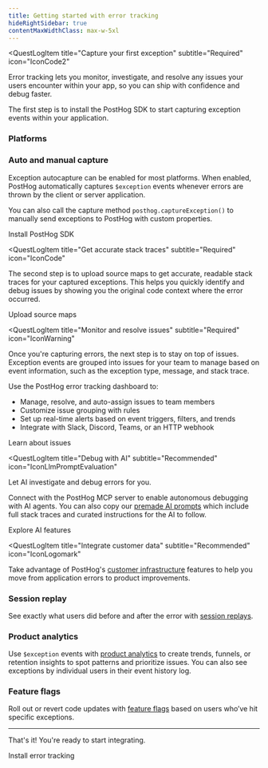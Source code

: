 ```yaml
---
title: Getting started with error tracking
hideRightSidebar: true
contentMaxWidthClass: max-w-5xl
---
```




<QuestLog firstSpeechBubble="Let's get started!" lastSpeechBubble="Time to integrate error tracking!">

<QuestLogItem 
    title="Capture your first exception"
    subtitle="Required"
    icon="IconCode2"
>

  Error tracking lets you monitor, investigate, and resolve any issues your users encounter within your app, so you can ship with confidence and debug faster.


  The first step is to install the PostHog SDK to start capturing exception events within your application.

  ### Platforms

  <InstallationPlatforms />

  ### Auto and manual capture

  Exception autocapture can be enabled for most platforms. When enabled, PostHog automatically captures `$exception` events whenever errors are thrown by the client or server application.

  You can also call the capture method `posthog.captureException()` to manually send exceptions to PostHog with custom properties. 

  <CallToAction type="primary" to="/docs/error-tracking/installation">
    Install PostHog SDK
  </CallToAction>

</QuestLogItem>

<QuestLogItem 
  title="Get accurate stack traces"
  subtitle="Required"
  icon="IconCode"
>

  The second step is to upload source maps to get accurate, readable stack traces for your captured exceptions. This helps you quickly identify and debug issues by showing you the original code context where the error occurred.

  <ProductScreenshot
      imageLight="https://res.cloudinary.com/dmukukwp6/image/upload/Screenshot_2025_01_30_at_09_48_09_63dd3c5241.png"
      imageDark="https://res.cloudinary.com/dmukukwp6/image/upload/Screenshot_2025_01_30_at_09_48_39_1030eea240.png"
      alt="Stack traces example"
      classes="rounded"
      padding={false}
  />


  <CallToAction type="primary" to="/docs/error-tracking/upload-source-maps">
    Upload source maps
  </CallToAction>

</QuestLogItem>

<QuestLogItem 
  title="Monitor and resolve issues"
  subtitle="Required"
  icon="IconWarning"
>

  Once you're capturing errors, the next step is to stay on top of issues. Exception events are grouped into issues for your team to manage based on event information, such as the exception type, message, and stack trace. 

  <ProductScreenshot
    imageLight="https://res.cloudinary.com/dmukukwp6/image/upload/SCR_20250728_ryub_aa8398de10.png"
    imageDark="https://res.cloudinary.com/dmukukwp6/image/upload/SCR_20250728_rzmm_23fa3181c4.png"
    alt="Error tracking overview"
    classes="rounded"
    padding={false}
/>

  Use the PostHog error tracking dashboard to: 
  
  - Manage, resolve, and auto-assign issues to team members
  - Customize issue grouping with rules 
  - Set up real-time alerts based on event triggers, filters, and trends
  - Integrate with Slack, Discord, Teams, or an HTTP webhook


  <CallToAction type="primary" to="/docs/error-tracking/issues">
    Learn about issues
  </CallToAction>

</QuestLogItem>

<QuestLogItem 
  title="Debug with AI"
  subtitle="Recommended"
  icon="IconLlmPromptEvaluation"
>

Let AI investigate and debug errors for you. 

Connect with the PostHog MCP server to enable autonomous debugging with AI agents. You can also copy our [premade AI prompts](/docs/error-tracking/fix-with-ai-prompts) which include full stack traces and curated instructions for the AI to follow.

<ProductVideo
    videoLight= "https://res.cloudinary.com/dmukukwp6/video/upload/mcp_error_tracking_debugging30_6e25828d88.mp4" 
    alt="Use PostHog MCP to debug errors" 
    classes="rounded"
    autoPlay={false}
/>

<CallToAction type="primary" to="/docs/error-tracking/debugging-with-mcp">
  Explore AI features
</CallToAction>

</QuestLogItem>


<QuestLogItem 
  title="Integrate customer data"
  subtitle="Recommended"
  icon="IconLogomark"
>

  Take advantage of PostHog's [customer infrastructure](/docs) features to help you move from application errors to product improvements.

  ### <IconRewindPlay className="text-yellow w-7 -mt-1 inline-block"/> Session replay

  See exactly what users did before and after the error with [session replays](/docs/session-replay).

  <ProductVideo
    videoLight="https://res.cloudinary.com/dmukukwp6/video/upload/error_tracking_session_replay_investigate_afdaef02a5.mp4" 
    alt="Use session replay to investigate errors" 
    autoPlay="true"
    loop="true"
  />

  ###  <IconGraph className="text-blue w-7 -mt-1 inline-block"/>  Product analytics

  Use `$exception` events with [product analytics](/docs/product-analytics) to create trends, funnels, or retention insights to spot patterns and prioritize issues. You can also see exceptions by individual users in their event history log.

  <ProductScreenshot
    imageLight="https://res.cloudinary.com/dmukukwp6/image/upload/SCR_20250728_sgre_98426bdbdb.png"
    imageDark="https://res.cloudinary.com/dmukukwp6/image/upload/SCR_20250728_sgvz_a9af4766fe.png"
    alt="Product analytics dashboards"
    classes="rounded"
    padding={false}
  />

  ###  <IconToggle className="text-seagreen w-7 -mt-1 inline-block"/>  Feature flags

  Roll out or revert code updates with [feature flags](/docs/feature-flags) based on users who’ve hit specific exceptions.

  <ProductScreenshot
    imageLight="https://res.cloudinary.com/dmukukwp6/image/upload/SCR_20250728_sirw_4622f2f7d0.png"
    imageDark="https://res.cloudinary.com/dmukukwp6/image/upload/SCR_20250728_sivj_9e5d71bb69.png"
    alt="Feature flags taregting error cohorts"
    classes="rounded"
    padding={false}
  />

   --- 

  That's it! You're ready to start integrating.

  <CallToAction type="primary" to="/docs/error-tracking/installation">
    Install error tracking
  </CallToAction>

</QuestLogItem>

</QuestLog>
